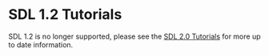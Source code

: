 
= SDL 1.2 Tutorials =

SDL 1.2 is no longer supported, please see the [https://wiki.libsdl.org/Tutorials SDL 2.0 Tutorials] for more up to date information.
